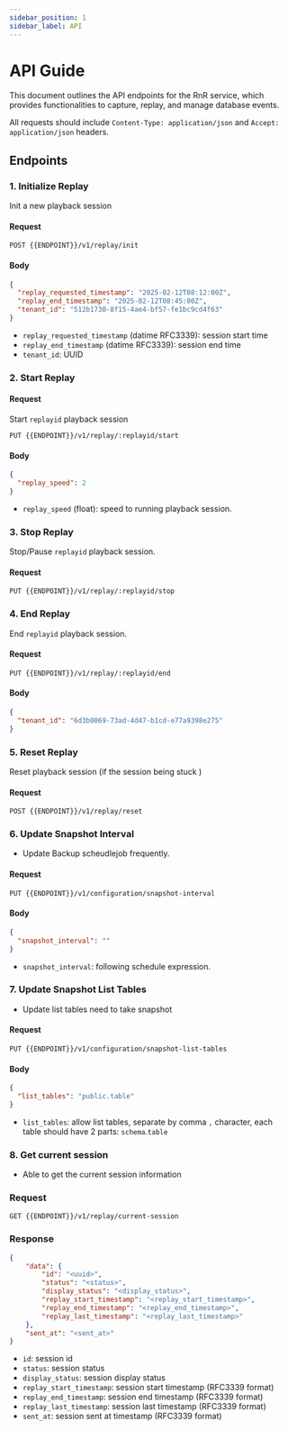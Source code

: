 ```yaml
---
sidebar_position: 1
sidebar_label: API
---
```


# API Guide

This document outlines the API endpoints for the RnR service, which provides functionalities to capture, replay, and manage database events.

All requests should include `Content-Type: application/json` and `Accept: application/json` headers.

## Endpoints

### **1. Initialize Replay**
Init a new playback session
#### Request

```http
POST {{ENDPOINT}}/v1/replay/init
```

#### Body

```json
{
  "replay_requested_timestamp": "2025-02-12T08:12:00Z",
  "replay_end_timestamp": "2025-02-12T08:45:00Z",
  "tenant_id": "512b1730-8f15-4ae4-bf57-fe1bc9cd4f63"
}
```

- `replay_requested_timestamp` (datime RFC3339):  session start time
- `replay_end_timestamp` (datime RFC3339): session end time
- `tenant_id`: UUID

### **2. Start Replay**

#### Request
Start `replayid` playback session

```http
PUT {{ENDPOINT}}/v1/replay/:replayid/start
```
#### Body

```json
{
  "replay_speed": 2
}
```
- `replay_speed` (float): speed to running playback session.

### **3. Stop Replay**
Stop/Pause `replayid` playback session.

#### Request

```http
PUT {{ENDPOINT}}/v1/replay/:replayid/stop
```

### **4. End Replay**
End `replayid` playback session.

#### Request

```http
PUT {{ENDPOINT}}/v1/replay/:replayid/end
```

#### Body

```json
{
  "tenant_id": "6d3b0069-73ad-4d47-b1cd-e77a9398e275"
}
```

### **5. Reset Replay**
Reset playback session (if the session being stuck )
#### Request

```http
POST {{ENDPOINT}}/v1/replay/reset
```

### **6. Update Snapshot Interval**
- Update Backup scheudlejob frequently.
#### Request

```http
PUT {{ENDPOINT}}/v1/configuration/snapshot-interval
```


#### Body

```json
{
  "snapshot_interval": ""
}
```
- `snapshot_interval`: following schedule expression.

### **7. Update Snapshot List Tables**
- Update list tables need to take snapshot
#### Request

```http
PUT {{ENDPOINT}}/v1/configuration/snapshot-list-tables
```

#### Body

```json
{
  "list_tables": "public.table"
}
```

- `list_tables`: allow list tables, separate by comma `,` character, each table should have 2 parts: `schema`.`table`

### **8. Get current session**
- Able to get the current session information

### Request

```http
GET {{ENDPOINT}}/v1/replay/current-session
```

### Response

```json
{
    "data": {
        "id": "<uuid>",
        "status": "<status>",
        "display_status": "<display_status>",
        "replay_start_timestamp": "<replay_start_timestamp>",
        "replay_end_timestamp": "<replay_end_timestamp>",
        "replay_last_timestamp": "<replay_last_timestamp>"
    },
    "sent_at": "<sent_at>"
}
```

- `id`: session id
- `status`: session status
- `display_status`: session display status
- `replay_start_timestamp`: session start timestamp (RFC3339 format)
- `replay_end_timestamp`: session end timestamp (RFC3339 format)
- `replay_last_timestamp`: session last timestamp (RFC3339 format)
- `sent_at`: session sent at timestamp (RFC3339 format)